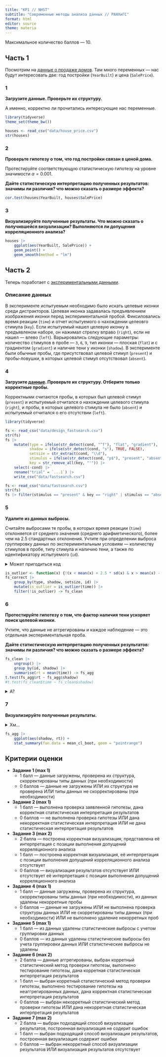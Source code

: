 ```yaml
---
title: "КР1 // NHST"
subtitle: "Современные методы анализа данных // РАНХиГС"
format: html
editor: source
theme: materia
---
```


Максимальное количество баллов --- 10.


## Часть 1

Посмотрим на [данные о продаже домов](https://raw.githubusercontent.com/angelgardt/da-2023-ranepa/master/data/house_price.csv). Там много переменных --- нас будут интересовать две: год постройки (`YearBuilt`) и цена (`SalePrice`).

### 1

**Загрузите данные. Проверьте их структуру.**

А именно, корректно ли прочитались интересующие нас переменные.

```r
library(tidyverse)
theme_set(theme_bw())
```

```r
houses <- read_csv("data/house_price.csv")
str(houses)
```



### 2

**Проверьте гипотезу о том, что год постройки связан в ценой дома.**

Протестируйте соответствующую статистическую гипотезу на уровне значимости $\alpha = 0.001$.

**Дайте статистическую интерпретацию полученных результатов: значимы ли различия? что можно сказать о размере эффекта?**

```r
cor.test(houses$YearBuilt, houses$SalePrice)
```



### 3

**Визуализируйте полученные результаты. Что можно сказать о получившейся визуализации? Выполняются ли допущения корреляционного анализа?**

```r
houses |> 
    ggplot(aes(YearBuilt, SalePrice)) +
    geom_point() +
    geom_smooth(method = "lm")
```



## Часть 2

Теперь поработает с [экспериментальными данными](https://raw.githubusercontent.com/angelgardt/da-2023-ranepa/master/data/fastsearch.csv).

### Описание данных

В эксперименте испытуемым необходимо было искать целевые иконки среди дистракторов. Целевая иконка задавалась предъявлением изображения иконки перед экспериментальной пробой. Фиксиловались время реакции (`time`) и отчет испытуемого о нахождении целеовго стимула (`key`). Если испытуемый нашел целевую иконку в предъявленом наборе, он нажимал стрелку вправо (`right`), если не нашел --- влево (`left`). Варьировались следующие параметры: количество стимулов в пробе --- `3`, `6`, `9`, тип иконки --- плоская (`flat`) и с градиентом (`gradient`) и наличие тени у иконки (`shadow`). В эксперименте были обычные пробы, где присутствовал целевой стимул (`present`) и пробы-ловушки, в которых целевой стимул отсутствовал (`absent`).



### 4

**Загрузите [данные](https://raw.githubusercontent.com/angelgardt/da-2023-ranepa/master/data/fastsearch.csv). Проверьте их структуру. Отберите только корректные пробы.** 

Корректными считаются пробы, в которых был целевой стимул (`present`) и испытуемый отчитался о нахождении целевого стимула (`right`), и пробы, в которых целевого стимула не было (`absent`) и испытуемый отчитался о его отсутствии (`left`).


```r
library(tidyverse)

fs <- read_csv("data/design_fastsearch.csv")
str(fs)
fs |> 
    mutate(type = ifelse(str_detect(cond, "^f"), "flat", "gradient"),
           shadow = ifelse(str_detect(cond, "s"), TRUE, FALSE),
           setsize = str_extract(cond, "\\d"),
           stimulus = ifelse(str_detect(cond, "p$"), "present", "absent"),
           key = str_remove_all(key, "'")) |> 
    select(-cond) |> 
    rename("trial" = `...1`) |> 
    write_csv("data/fastsearch.csv")
```


```r
fs <- read_csv("data/fastsearch.csv")
str(fs)
fs |> filter(stimulus == "present" & key == "right" | stimulus == "absent" & key == "left") -> fs_correct
```



### 5

**Удалите из данных выбросы.**

Считайте выбросами те пробы, в которых время реакции (`time`) отклоняется от среднего значения (среднего арифметического), более чем на 2.5 стандартных отклонения. Учтите при определении выброса группировку данных по экспериментальным условиям --- количеству стимулов в пробе, типу стимула и наличию тени, а также по идентификатору испытуемого (`id`).

<details>
<summary>Может пригодиться код</summary>
```
is_outlier <- function(x) {!(x < mean(x) + 2.5 * sd(x) & x > mean(x) - 2.5 * sd(x))}
```
</details>

```r
is_outlier <- function(x) {!(x < mean(x) + 2.5 * sd(x) & x > mean(x) - 2.5 * sd(x))}
fs_correct |> 
    group_by(type, shadow, setsize, id) |> 
    mutate(is_outlier = is_outlier(time)) |> 
    filter(!is_outlier) -> fs_clean
```



### 6

**Протестируйте гипотезу о том, что фактор наличия тени ускоряет поиск целевой иконки.** 

Учтите, что данные не аггрегированы и каждое наблюдение --- это отдельная экспериментальная проба.

**Дайте статистическую интерпретацию полученных результатов: значимы ли различия? что можно сказать о размере эффекта?**

```r
fs_clean |> 
    ungroup() |> 
    group_by(id, shadow) |> 
    summarise(rt = mean(time)) -> fs_agg
t.test(fs_agg$rt ~ fs_agg$shadow)
#t.test(fs_clean$time ~ fs_clean$shadow)
```

<details>
<summary>А?</summary>
```
?t.test
```
[Stepik](https://stepik.org/lesson/11504/step/1?unit=2527)
</details>



### 7

**Визуализируйте полученные результаты.**

<details>
<summary>Хм...</summary>
`stat_summary()`, `geom = "pointrange"`
</details>

```r
fs_agg |> 
    ggplot(aes(shadow, rt)) +
    stat_summary(fun.data = mean_cl_boot, geom = "pointrange")
```





## Критерии оценки

- **Задание 1 (max 1)**
    - 1 балл --- данные загружены, проверена их структура, скорректированы типы данных (при необходимости)
    - 0 баллов --- данные не загружены ИЛИ их структура не проверена ИЛИ типы данных не скорректированы (при необходимости)
- **Задание 2 (max 1)**
    - 1 балл --- выполнена проверка заявленной гипотезы, дана корректная статистическая интерпретация результатов
    - 0 баллов --- не выполнена проверка гипотезы ИЛИ дана некорректная статистическая интерпретация ИЛИ не дана статистическая интерпретация результатов
- **Задание 3 (max 2)**
    - 2 балла --- построена корректная визуализация, представлена её интерпретация с позиции выполнения допущений корреляционного анализа
    - 1 балл --- построена корректная визуализация, её интерпретация с позиции выполнения допущений корреляционного анализа отсутствует
    - 0 баллов --- визуализация результатов отсутствует ИЛИ отсутствует её интерпретация с позиции выполнения допущений корреляционного анализа
- **Задание 4 (max 1)**
    - 1 балл --- данные загружены, проверена их структура, скорректированы типы данных (при необходимости), из данных удалены некорретные пробы
    - 0 баллов --- данные не загружены ИЛИ не выполнена проверка структуры данных ИЛИ не скорретированы типы данных (при необходимости) ИЛИ не выполнено удаление некорретных проб
- **Задание 5 (max 1)**
    - 1 балл --- из данных удалены статистические выбросы с учетом группировки данных
    - 0 баллов --- из данных удалены статистические выбросы без учета группировки данных ИЛИ статистические выбросы не удалены
- **Задание 6 (max 2)**
    - 2 балла --- данные аггрегированы, выбран корретный статистический метод проверки гипотезы, выполнено тестирование гипотезы, дана корретная статистическая интерпретация результатов
    - 1 балл --- выбран корретный статистический метод проверки гипотезы, выполнено тестирование гипотезы на неаггрегированных данных, дана корректная статистическая интерпретация результатов
    - 0 баллов --- выбран некорретный статистический метод проверки гипотезы ИЛИ дана некорретная статистическая интерпретация результатов
- **Задание 7 (max 2)**
    - 2 балла --- выбран подходящий способ визуализации результатов, построенная визуализация не содерит ошибок
    - 1 балл --- выбран подходящий способ визуализации результатов, построенная визуализация содержит ошибки
    - 0 баллов --- выбран некорретный способ визуализации результатов ИЛИ визуализация результатов отсутствует
